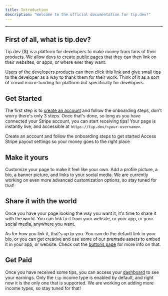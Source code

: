 ```yaml
---
title: Introduction
description: "Welcome to the official documentation for tip.dev!"
---
```


---

## First of all, what is tip.dev?
Tip.dev \{$} is a platform for developers to make money from fans of their products. We allow devs to create [public pages](https://tip.dev/dickey) that they can then link on their websites, or apps, or where ever they want.

Users of the developers products can then click this link and give small tips to the developer as a way to thank them for their work. Think of it as a sort of crowd micro-funding for platform but specifically for developers.

## Get Started
The first step is to [create an account](https://tip.dev/onboarding/signup) and follow the onboarding steps, don't worry there's only 3 steps. Once that's done, so long as you have connected your Stripe account, you can start receiving tips! Your page is instantly live, and accessible at `https://tip.dev/<your-username>`. 

<CardGroup cols={2}>
  <Card
    title="Create an Account"
    icon="user"
    href="https://tip.dev/onboarding/signup"
  >
    Create an account and follow the onboarding steps to get started
  </Card>
  <Card
    title="Manage Payout Settings"
    icon="dollar-sign"
    href="https://tip.dev/dashboard/payouts"
  >
    Access Stripe payout settings so your money goes to the right place
  </Card>
</CardGroup>

## Make it yours
Customize your page to make it feel like your own. Add a profile picture, a bio, a banner picture, and links to your social media. We are currently working on even more advanced customization options, so stay tuned for that!

## Share it with the world
Once you have your page looking the way you want it, it's time to share it with the world. You can link to it from your website, or your app, or your social media, anywhere you want.

As for how you link it, that's up to you. You can do the default link in your bio, or you can get creative and use some of our premade assets to embed it in your app, or website. Check out the [buttons page](https://tip.dev/dashboard/buttons) for more info on that.

## Get Paid
Once you have received some tips, you can access your [dashboard](https://tip.dev/dashboard) to see your earnings. Only the `tip` income type is enabled by default, and right now it is the only one that is supported. We are working on adding more income types, so stay tuned for that!